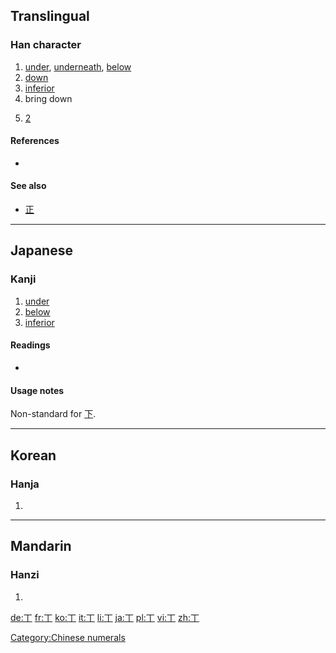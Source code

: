 {{also|下}}<!-- may be replaced by zh-forms -->
==Translingual==

===Han character===
{{Han char|rn=1|rad=一|as=01|sn=2|four=|canj=一中 (ML), X一中 (XML)}}

# [[under]], [[underneath]], [[below]]
# [[down]]
# [[inferior]]
# bring down
# {{context|tally marks}} [[2]]

====References====
* {{Han ref|kx=0076.020|dkj=00008|dj=0137.030|hdz=10002.040|uh=4E05|ud=19973}}

====See also====
* [[正]] {{context|tally marks}}

[[Category:Chinese numerals]]

----

==Japanese==

===Kanji===
{{ja-kanji|grade=uc|rs=一01}}

# [[under]]
# [[below]]
# [[inferior]]

====Readings====
* {{ja-readings|on=[[か]] (ka), [[げ]] (ge)|kun=[[しも]] (shimo), [[した]] (shita), [[もと]] (moto)}}

====Usage notes====
Non-standard for [[下]].

----

==Korean==

===Hanja===
{{ko-hanja|hangeul=하|rv=ha|mr=ha}}

# {{defn|lang=ko|sort=一01}}

----

==Mandarin==

===Hanzi===
{{cmn-hanzi|pin=[[wàn]] ([[wan4]]), [[xià]] ([[xia4]])|wg=wan<sup>4</sup>, hsia<sup>4</sup>}}

# {{defn|lang=cmn|sort=一01}}

[[de:丅]]
[[fr:丅]]
[[ko:丅]]
[[it:丅]]
[[li:丅]]
[[ja:丅]]
[[pl:丅]]
[[vi:丅]]
[[zh:丅]]